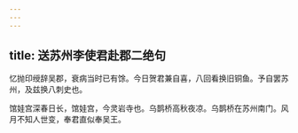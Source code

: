 ```yaml
---
---
---
```

title: 送苏州李使君赴郡二绝句
---



忆抛印绶辞吴郡，衰病当时已有馀。今日贺君兼自喜，八回看换旧铜鱼。予自罢苏州，及兹换八刺史也。

馆娃宫深春日长，馆娃宫，今灵岩寺也。乌鹊桥高秋夜凉。乌鹊桥在苏州南门。风月不知人世变，奉君直似奉吴王。